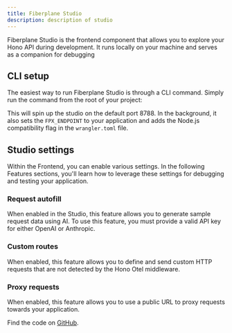 ```yaml
---
title: Fiberplane Studio
description: description of studio
---
```



Fiberplane Studio is the frontend component that allows you to explore your Hono API during development. It runs locally on your machine and serves as a companion for debugging

## CLI setup

The easiest way to run Fiberplane Studio is through a CLI command. Simply run the command from the root of your project:

<PackageManagers type="exec" pkg="@fiberplane/studio" />

This will spin up the studio on the default port 8788. In the background, it also sets the `FPX_ENDPOINT` to your application and adds the Node.js compatibility flag in the `wrangler.toml` file.

## Studio settings

Within the Frontend, you can enable various settings. In the following Features sections, you'll learn how to leverage these settings for debugging and testing your application.

### Request autofill

When enabled in the Studio, this feature allows you to generate sample request data using AI. To use this feature, you must provide a valid API key for either OpenAI or Anthropic.

### Custom routes

When enabled, this feature allows you to define and send custom HTTP requests that are not detected by the Hono Otel middleware.

### Proxy requests

When enabled, this feature allows you to use a public URL to proxy requests towards your application.

Find the code on [GitHub](https://github.com/fiberplane/fpx/tree/main).
